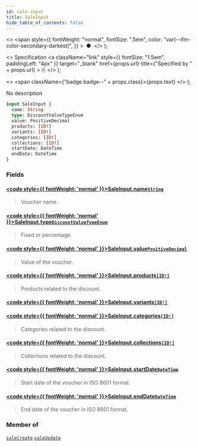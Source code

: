 ```yaml
---
id: sale-input
title: SaleInput
hide_table_of_contents: false
---
```


  <>
    <span
      style={{
        fontWeight: "normal",
        fontSize: ".5em",
        color: "var(--ifm-color-secondary-darkest)",
      }}
    >
      &nbsp;●&nbsp;
    </span>
  </>
);

  <>
    Specification
    <a
      className="link"
      style={{ fontSize: "1.5em", paddingLeft: "4px" }}
      target="\_blank"
      href={props.url}
      title={"Specified by " + props.url}
    >
      ⎘
    </a>
  </>
);

  <>
    <span className={"badge badge--" + props.class}>{props.text}</span>
  </>
);

No description

```graphql
input SaleInput {
  name: String
  type: DiscountValueTypeEnum
  value: PositiveDecimal
  products: [ID!]
  variants: [ID!]
  categories: [ID!]
  collections: [ID!]
  startDate: DateTime
  endDate: DateTime
}
```

### Fields

#### [<code style={{ fontWeight: 'normal' }}>SaleInput.<b>name</b></code>](#)<Bullet />[`String`](../../../storefront/miscellaneous/scalars/string) <Badge class="secondary" text="scalar"/>

> Voucher name.

#### [<code style={{ fontWeight: 'normal' }}>SaleInput.<b>type</b></code>](#)<Bullet />[`DiscountValueTypeEnum`](../../../storefront/discounts/enums/discount-value-type-enum) <Badge class="secondary" text="enum"/>

> Fixed or percentage.

#### [<code style={{ fontWeight: 'normal' }}>SaleInput.<b>value</b></code>](#)<Bullet />[`PositiveDecimal`](../../../storefront/miscellaneous/scalars/positive-decimal) <Badge class="secondary" text="scalar"/>

> Value of the voucher.

#### [<code style={{ fontWeight: 'normal' }}>SaleInput.<b>products</b></code>](#)<Bullet />[`[ID!]`](../../../storefront/miscellaneous/scalars/id) <Badge class="secondary" text="list"/> <Badge class="secondary" text="scalar"/>

> Products related to the discount.

#### [<code style={{ fontWeight: 'normal' }}>SaleInput.<b>variants</b></code>](#)<Bullet />[`[ID!]`](../../../storefront/miscellaneous/scalars/id) <Badge class="secondary" text="list"/> <Badge class="secondary" text="scalar"/>

>

#### [<code style={{ fontWeight: 'normal' }}>SaleInput.<b>categories</b></code>](#)<Bullet />[`[ID!]`](../../../storefront/miscellaneous/scalars/id) <Badge class="secondary" text="list"/> <Badge class="secondary" text="scalar"/>

> Categories related to the discount.

#### [<code style={{ fontWeight: 'normal' }}>SaleInput.<b>collections</b></code>](#)<Bullet />[`[ID!]`](../../../storefront/miscellaneous/scalars/id) <Badge class="secondary" text="list"/> <Badge class="secondary" text="scalar"/>

> Collections related to the discount.

#### [<code style={{ fontWeight: 'normal' }}>SaleInput.<b>startDate</b></code>](#)<Bullet />[`DateTime`](../../../storefront/miscellaneous/scalars/date-time) <Badge class="secondary" text="scalar"/>

> Start date of the voucher in ISO 8601 format.

#### [<code style={{ fontWeight: 'normal' }}>SaleInput.<b>endDate</b></code>](#)<Bullet />[`DateTime`](../../../storefront/miscellaneous/scalars/date-time) <Badge class="secondary" text="scalar"/>

> End date of the voucher in ISO 8601 format.

### Member of

[`saleCreate`](../../../storefront/discounts/mutations/sale-create) <Badge class="secondary" text="mutation"/><Bullet />[`saleUpdate`](../../../storefront/discounts/mutations/sale-update) <Badge class="secondary" text="mutation"/>
